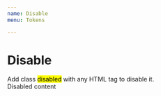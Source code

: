 ```yaml
---
name: Disable
menu: Tokens

---
```


# Disable

<div class="de-code">
Add class <mark>disabled</mark> with any HTML tag to disable it.
</div>

<Playground>
    <div class="disabled">
        Disabled content
    </div>
</Playground>